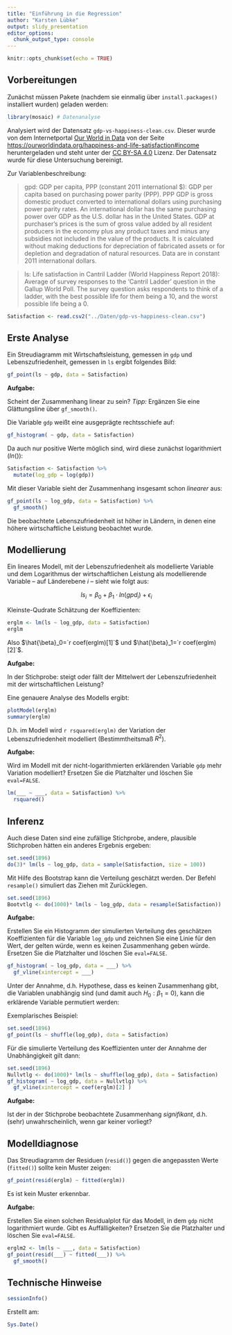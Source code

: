 ```yaml
---
title: "Einführung in die Regression"
author: "Karsten Lübke"
output: slidy_presentation
editor_options: 
  chunk_output_type: console
---
```


```r
knitr::opts_chunk$set(echo = TRUE)
```

<!-- Hinweis: Das Dokument wird erzeugt durch Klick auf `Knit`  -->


## Vorbereitungen

Zunächst müssen Pakete (nachdem sie einmalig über `install.packages()` installiert wurden) geladen werden:

<!-- Hinweis: Ein *Chunk* wird an die `Console` geschickt über den grünen Pfeil rechts oben: "Run Current Chunk" -->

```r
library(mosaic) # Datenanalyse
```

Analysiert wird der Datensatz `gdp-vs-happiness-clean.csv`. Dieser wurde von dem Internetportal [Our World in Data](https://ourworldindata.org/) von der Seite [https://ourworldindata.org/happiness-and-life-satisfaction#income](https://ourworldindata.org/happiness-and-life-satisfaction#income) heruntergeladen und steht unter der [CC BY-SA 4.0](https://creativecommons.org/licenses/by-sa/4.0/deed.de) Lizenz. Der Datensatz wurde für diese Untersuchung bereinigt.

Zur Variablenbeschreibung:

> gpd: GDP per capita, PPP (constant 2011 international $): GDP per capita based on purchasing power parity (PPP). PPP GDP is gross domestic product converted to international dollars using purchasing power parity rates. An international dollar has the same purchasing power over GDP as the U.S. dollar has in the United States. GDP at purchaser's prices is the sum of gross value added by all resident producers in the economy plus any product taxes and minus any subsidies not included in the value of the products. It is calculated without making deductions for depreciation of fabricated assets or for depletion and degradation of natural resources. Data are in constant 2011 international dollars.

> ls: Life satisfaction in Cantril Ladder (World Happiness Report 2018): Average of survey responses to the 'Cantril Ladder' question in the Gallup World Poll. The survey question asks respondents to think of a ladder, with the best possible life for them being a 10, and the worst possible life being a 0. 

<!-- Hinweis: Ggf. Pfad anpassen! -->

```r
Satisfaction <- read.csv2("../Daten/gdp-vs-happiness-clean.csv")
```

## Erste Analyse

Ein Streudiagramm mit Wirtschaftsleistung, gemessen in `gdp` und Lebenszufriedenheit, gemessen in `ls` ergibt folgendes Bild:

```r
gf_point(ls ~ gdp, data = Satisfaction)
```

**Aufgabe:**

Scheint der Zusammenhang linear zu sein? *Tipp:* Ergänzen Sie eine Glättungsline über `gf_smooth()`.


Die Variable `gdp` weißt eine ausgeprägte rechtsschiefe auf:

```r
gf_histogram( ~ gdp, data = Satisfaction)
```

Da auch nur positive Werte möglich sind, wird diese zunächst logarithmiert ($ln()$):

```r
Satisfaction <- Satisfaction %>%
  mutate(log_gdp = log(gdp))
```

Mit dieser Variable sieht der Zusammenhang insgesamt schon *linearer* aus:

```r
gf_point(ls ~ log_gdp, data = Satisfaction) %>%
  gf_smooth()
```

Die beobachtete Lebenszufriedenheit ist höher in Ländern, in denen eine höhere wirtschaftliche Leistung beobachtet wurde.

## Modellierung

Ein lineares Modell, mit der Lebenszufriedenheit als modellierte Variable und dem Logarithmus der wirtschaftlichen Leistung als modellierende Variable -- auf Länderebene $i$ -- sieht wie folgt aus:

$$ls_i=\beta_0 + \beta_1 \cdot ln(gpd_i) + \epsilon_i$$

Kleinste-Qudrate Schätzung der Koeffizienten:

```r
erglm <- lm(ls ~ log_gdp, data = Satisfaction)
erglm
```

Also $\hat{\beta}_0=`r coef(erglm)[1]`$ und $\hat{\beta}_1=`r coef(erglm)[2]`$.

**Aufgabe:**

In der Stichprobe: steigt oder fällt der Mittelwert der Lebenszufriedenheit mit der wirtschaftlichen Leistung?

Eine genauere Analyse des Modells ergibt:

```r
plotModel(erglm)
summary(erglm)
```

D.h. im Modell wird `r rsquared(erglm)` der Variation der Lebenszufriedenheit modelliert (Bestimmtheitsmaß $R^2$).

**Aufgabe:**

Wird im Modell mit der nicht-logarithmierten erklärenden Variable `gdp` mehr Variation modelliert? Ersetzen Sie die Platzhalter und löschen Sie `eval=FALSE`.

```r
lm(___ ~ ___, data = Satisfaction) %>%
  rsquared()
```

## Inferenz

Auch diese Daten sind eine zufällige Stichprobe, andere, plausible Stichproben hätten ein anderes Ergebnis ergeben:

```r
set.seed(1896)
do(3)* lm(ls ~ log_gdp, data = sample(Satisfaction, size = 100))
```

Mit Hilfe des Bootstrap kann die Verteilung geschätzt werden. Der Befehl `resample()` simuliert das Ziehen mit Zurücklegen.

```r
set.seed(1896)
Bootvtlg <- do(1000)* lm(ls ~ log_gdp, data = resample(Satisfaction))
```

**Aufgabe:**

Erstellen Sie ein Histogramm der simulierten Verteilung des geschätzen Koeffizienten für die Variable `log_gdp` und zeichnen Sie eine Linie für den Wert, der gelten würde, wenn es keinen Zusammenhang geben würde. Ersetzen Sie die Platzhalter und löschen Sie `eval=FALSE`.

```r
gf_histogram( ~ log_gdp, data = ___) %>%
  gf_vline(xintercept = ___)
```

Unter der Annahme, d.h. Hypothese, dass es keinen Zusammenhang gibt, die Variablen unabhängig sind (und damit auch $H_0: \beta_1=0$), kann die erklärende Variable permutiert werden:

Exemplarisches Beispiel:

```r
set.seed(1896)
gf_point(ls ~ shuffle(log_gdp), data = Satisfaction)
```

Für die simulierte Verteilung des Koeffizienten unter der Annahme der Unabhängigkeit gilt dann:

```r
set.seed(1896)
Nullvtlg <- do(1000)* lm(ls ~ shuffle(log_gdp), data = Satisfaction)
gf_histogram( ~ log_gdp, data = Nullvtlg) %>%
  gf_vline(xintercept = coef(erglm)[2] )
```

**Aufgabe:**

Ist der in der Stichprobe beobachtete Zusammenhang *signifikant*, d.h. (sehr) unwahrscheinlich, wenn gar keiner vorliegt?

## Modelldiagnose

Das Streudiagramm der Residuen (`resid()`) gegen die angepassten Werte (`fitted()`) sollte kein Muster zeigen:

```r
gf_point(resid(erglm) ~ fitted(erglm))
```

Es ist kein Muster erkennbar.

**Aufgabe:** 

Erstellen Sie einen solchen Residualplot für das Modell, in dem `gdp` nicht logarithmiert wurde. Gibt es Auffälligkeiten? Ersetzen Sie die Platzhalter und löschen Sie `eval=FALSE`.

```r
erglm2 <- lm(ls ~ ___, data = Satisfaction)
gf_point(resid(___) ~ fitted(___)) %>%
  gf_smooth()
```



## Technische Hinweise

```r
sessionInfo()
```

Erstellt am:

```r
Sys.Date()
```





